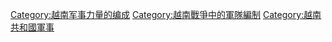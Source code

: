 [[Category:越南军事力量的编成|Category:越南军事力量的编成]]
[[Category:越南戰爭中的軍隊編制|Category:越南戰爭中的軍隊編制]]
[[Category:越南共和國軍事|Category:越南共和國軍事]]